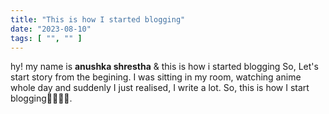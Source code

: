 ```yaml
---
title: "This is how I started blogging"
date: "2023-08-10"
tags: [ "", "" ]
---
```


hy! my name is **anushka shrestha**
& this is how i started blogging
So, Let's start story from the begining.
I was sitting in my room, watching anime whole day and suddenly I just realised, I write a lot. So, this is how I start blogging🫠🤣🤦‍♂️.
